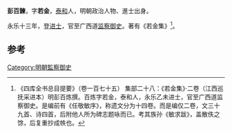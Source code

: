 '''彭百鍊'''，字'''若金'''，[[泰和|泰和]]人，明朝政治人物、進士出身。

永乐十三年，登[[进士|进士]]，官至广西道[[监察御史|监察御史]]。著有《若金集》<ref>《四库全书总目提要》（卷一百七十五） 集部二十八：《若金集》·二卷（江西巡抚采进本）明彭百炼撰。百炼字若金，泰和人，永乐乙未进士，官至广西道监察御史。是编前有《任敬敏序》，称遗文分为十四卷。而是编仅二卷，文三十九首、诗四首，后附他人所为碑志题咏而已。考其族孙《敏求跋》，盖散佚之馀，后复重抄成帙也。</ref>。

==参考==
{{reflist}}
{{明朝人物小作品}}
{{永樂十三年乙未科殿試金榜}}
[[Category:明朝監察御史|Category:明朝監察御史]]